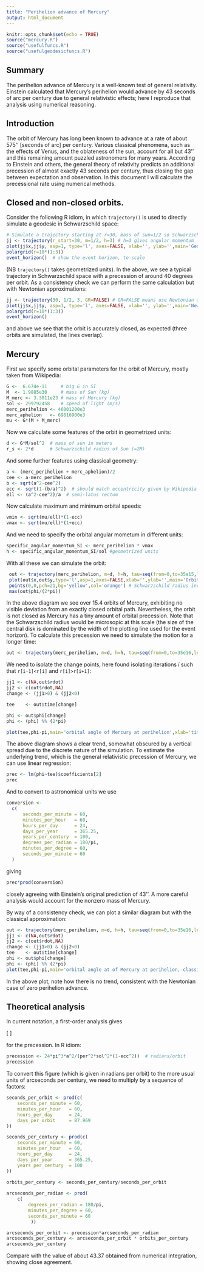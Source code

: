 ```yaml
---
title: "Perihelion advance of Mercury"
output: html_document
---
```


```r
knitr::opts_chunk$set(echo = TRUE)
source("mercury.R")
source("usefulfuncs.R")
source("usefulgeodesicfuncs.R")
```

## Summary

The perihelion advance of Mercury is a well-known test of general relativity.  Einstein calculated that Mercury's perihelion would advance by 43 seconds of arc per century due to general relativistic effects; here I reproduce that analysis using numerical reasoning.


## Introduction 

The orbit of Mercury has long been known to advance at a rate of about
575'' [seconds of arc] per century.  Various classical phenomena, such
as the effects of Venus, and the oblateness of the sun, account for
all but 43'' and this remaining amount puzzled astronomers for many
years.  According to Einstein and others, the general theory of
relativity predicts an additional precession of almost exactly 43
seconds per century, thus closing the gap between expectation and
observation.  In this document I will calculate the precessional rate
using numerical methods.

## Closed and non-closed orbits.

Consider the following R idiom, in which `trajectory()` is used to
directly simulate a geodesic in Schwarzschild space:


```r
# Simulate a trajectory starting at r=30, mass of sun=1/2 so Schwarzschild radius=1:
jj <- trajectory(r_start=30, m=1/2, h=3) # h=3 gives angular momentum
plot(jj$x,jj$y, asp=1, type='l', axes=FALSE, xlab='', ylab='',main='Geodesics in the Schwarzschild geometry')
polargrid(r=10*(1:3))
event_horizon()  # show the event horizon, to scale
```

(NB `trajectory()` takes geometrized units).  In the above, we see
a typical trajectory in Schwarzschild space with a precession of
around 40 degrees per orbit.  As a consistency check we can perform
the same calculation but with Newtonian approximations:


```r
jj <- trajectory(30, 1/2, 3, GR=FALSE) # GR=FALSE means use Newtonian approximation
plot(jj$x,jj$y, asp=1, type='l', axes=FALSE, xlab='', ylab='',main='Newtonian approximation')
polargrid(r=10*(1:3))
event_horizon()
```

and above we see that the orbit is accurately closed, as expected
(three orbits are simulated, the lines overlap).


## Mercury

First we specify some orbital parameters for the orbit of Mercury, mostly taken from Wikipedia:
```r
G <-  6.674e-11     # big G in SI
M  <- 1.9885e30     # mass of Sun (kg)
M_merc <- 3.3011e23 # mass of Mercury (kg)
sol <- 299792458    # speed of light (m/s)
merc_perihelion <- 46001200e3 
merc_aphelion   <- 69816900e3
mu <- G*(M + M_merc)
```

Now we calculate some features of the orbit in geometrized units:
```r
d <- G*M/sol^2  # mass of sun in meters
r_s <- 2*d      # Schwarzschild radius of Sun (=2M)
```


And some further features using classical geometry:
```r
a <- (merc_perihelion + merc_aphelion)/2
cee <- a-merc_perihelion
b <- sqrt(a^2-cee^2)
ecc <- sqrt(1-(b/a)^2)  # should match eccentricity given by Wikipedia
ell <- (a^2-cee^2)/a  # semi-latus rectum
```

Now calculate maximum and minimum orbital speeds:

```r
vmin <- sqrt(mu/ell)*(1-ecc)
vmax <- sqrt(mu/ell)*(1+ecc)
```

And we need to specify the orbital angular mometum in different units:


```r
specific_angular_momentum_SI <- merc_perihelion * vmax
h <- specific_angular_momentum_SI/sol #geometrized units
```

With all these we can simulate the orbit:
```r
 out <- trajectory(merc_perihelion, m=d, h=h, tau=seq(from=0,to=35e15,len=5e5))
 plot(out$x,out$y,type='l',asp=1,axes=FALSE,xlab='',ylab='',main='Orbit of Mercury, Sun not to scale')
 points(0,0,pch=21,bg='yellow',col='orange') # Schwarzschild radius invisible at this scale
 max(out$phi/(2*pi))
```

In the above diagram we see over 15.4 orbits of Mercury, exhibiting no
visible deviation from an exactly closed orbital path.  Nevertheless,
the orbit is not closed as Mercury has a tiny amount of orbital
precession.  Note that the Schwarzschild radius would be microsopic at
this scale (the size of the central disk is dominated by the width of
the plotting line used for the event horizon).  To calculate this
precession we need to simulate the motion for a longer time:


```r
out <- trajectory(merc_perihelion, m=d, h=h, tau=seq(from=0,to=35e16,len=1e7))
```

We need to isolate the change points, here found isolating iterations
$i$ such that `r[i-1]<r[i]` and `r[i]>r[i+1]`:

```r
jj1 <- c(NA,out$rdot)
jj2 <- c(out$rdot,NA)
change <- (jj1>0) & (jj2<0)

tee    <- out$time[change]

phi <- out$phi[change]
phi <- (phi) %% (2*pi)

plot(tee,phi-pi,main='orbital angle of Mercury at perihelion',xlab='time (seconds)',ylab='angle of perihelion')
```

The above diagram shows a clear trend, somewhat obscured by a vertical
spread due to the discrete nature of the simulation.  To estimate the
underlying trend, which is the general relativistic precession of
Mercury, we can use linear regression:

```r
prec <- lm(phi~tee)$coefficients[2]
prec
```

And to convert to astronomical units we use
```r
conversion <-
  c(
      seconds_per_minute = 60,
      minutes_per_hour   = 60,
      hours_per_day      = 24,
      days_per_year      = 365.25,
      years_per_century  = 100,
      degrees_per_radian = 180/pi,
      minutes_per_degree = 60,
      seconds_per_minute = 60
  )
```

giving

```r
prec*prod(conversion)
```

closely agreeing with Einstein's original prediction of 43''.  A more
careful analysis would account for the nonzero mass of Mercury.

By way of a consistency check, we can plot a similar diagram but with
the classical approximation:

```r
out <- trajectory(merc_perihelion, m=d, h=h, tau=seq(from=0,to=35e16,len=1e7),GR=FALSE)
jj1 <- c(NA,out$rdot)
jj2 <- c(out$rdot,NA)
change <- (jj1>0) & (jj2<0)
tee    <- out$time[change]
phi <- out$phi[change]
phi <- (phi) %% (2*pi)
plot(tee,phi-pi,main='orbital angle at of Mercury at perihelion, classical case',xlab='time (seconds)',ylab='angle of perihelion')
```

In the above plot, note how there is no trend, consistent with the
Newtonian case of zero perihelion advance.

##  Theoretical analysis

In current notation, a first-order analysis gives

\[
\frac{24\pi^3a^2}{t^2c^2\left(1-e^2\right)}
\]

for the precession.  In R idiom:

```r
precession <- 24*pi^3*a^2/(per^2*sol^2*(1-ecc^2))  # radians/orbit
precession
```

To convert this figure (which is given in radians per orbit) to the
more usual units of arcseconds per century, we need to multiply by a
sequence of factors:

```r
seconds_per_orbit <- prod(c(
    seconds_per_minute = 60,
    minutes_per_hour   = 60,
    hours_per_day      = 24,
    days_per_orbit     = 87.969
))

seconds_per_century <- prod(c(
    seconds_per_minute = 60,
    minutes_per_hour   = 60,
    hours_per_day      = 24,
    days_per_year      = 365.25,
    years_per_century  = 100
))

orbits_per_century <- seconds_per_century/seconds_per_orbit
 
arcseconds_per_radian <- prod(
    c(
        degrees_per_radian = 180/pi,
        minutes_per_degree = 60,
        seconds_per_minute = 60
   	     ))

arcseconds_per_orbit <- precession*arcseconds_per_radian
arcseconds_per_century <- arcseconds_per_orbit * orbits_per_century
arcseconds_per_century
```

Compare with the value of about 43.37 obtained from numerical
integration, showing close agreement.
